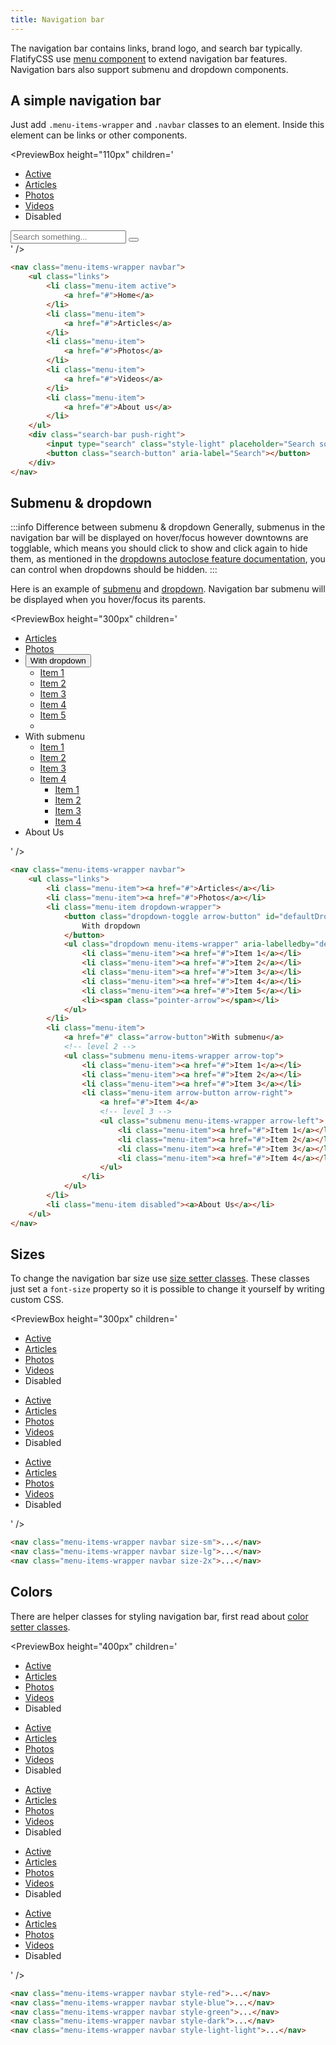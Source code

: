 ```yaml
---
title: Navigation bar
---
```



The navigation bar contains links, brand logo, and search bar typically. FlatifyCSS use [menu component](/docs/components/menu) to extend navigation bar features. Navigation bars also support submenu and dropdown components.

## A simple navigation bar

Just add `.menu-items-wrapper` and `.navbar` classes to an element. Inside this element can be links or other components.

<PreviewBox
	height="110px"
	children='
<!DOCTYPE html>
<html lang="en">
	<head>
		<meta charset="UTF-8" />
		<meta http-equiv="X-UA-Compatible" content="IE=edge" />
		<meta name="viewport" content="width=device-width, initial-scale=1.0" />
		<link rel="stylesheet" href="https://raw.githack.com/amir2mi/FlatifyCSS/master/dist/css/flatify-min.css" />
		<title>Navigation bar</title>
	</head>
	<body>
		<nav class="menu-items-wrapper navbar">
			<ul class="links">
				<li class="menu-item active">
					<a href="#">Active</a>
				</li>
				<li class="menu-item">
					<a href="#">Articles</a>
				</li>
				<li class="menu-item">
					<a href="#">Photos</a>
				</li>
				<li class="menu-item">
					<a href="#">Videos</a>
				</li>
				<li class="menu-item disabled">
					<a>Disabled</a>
				</li>
			</ul>
			<div class="search-bar push-right">
				<input type="search" class="style-light" placeholder="Search something..." />
				<button class="search-button" aria-label="Search"></button>
			</div>
	</body>
</html>
'
/>

```html {1} title="index.html"
<nav class="menu-items-wrapper navbar">
	<ul class="links">
		<li class="menu-item active">
			<a href="#">Home</a>
		</li>
		<li class="menu-item">
			<a href="#">Articles</a>
		</li>
		<li class="menu-item">
			<a href="#">Photos</a>
		</li>
		<li class="menu-item">
			<a href="#">Videos</a>
		</li>
		<li class="menu-item">
			<a href="#">About us</a>
		</li>
	</ul>
	<div class="search-bar push-right">
		<input type="search" class="style-light" placeholder="Search something..." />
		<button class="search-button" aria-label="Search"></button>
	</div>
</nav>
```

## Submenu & dropdown

:::info Difference between submenu & dropdown
Generally, submenus in the navigation bar will be displayed on hover/focus however downtowns are togglable, which means you should click to show and click again to hide them, as mentioned in the [dropdowns autoclose feature documentation](/docs/components/dropdown#autoclose), you can control when dropdowns should be hidden.
:::

Here is an example of [submenu](/docs/components/menu#submenu) and [dropdown](/docs/components/dropdown). Navigation bar submenu will be displayed when you hover/focus its parents.

<PreviewBox
	height="300px"
	children='
<!DOCTYPE html>
<html lang="en">
	<head>
		<meta charset="UTF-8" />
		<meta http-equiv="X-UA-Compatible" content="IE=edge" />
		<meta name="viewport" content="width=device-width, initial-scale=1.0" />
		<link rel="stylesheet" href="https://raw.githack.com/amir2mi/FlatifyCSS/master/dist/css/flatify-min.css" />
		<title>Navigation bar</title>
		<script src="https://unpkg.com/@popperjs/core@2"></script>
		<script src="https://raw.githack.com/amir2mi/flatifycss/master/dist/js/flatify-min.js"></script>
	</head>
	<body>
		<nav class="menu-items-wrapper navbar">
				<ul class="links">
				<li class="menu-item"><a href="#">Articles</a></li>
				<li class="menu-item"><a href="#">Photos</a></li>
				<li class="menu-item dropdown-wrapper">
					<button class="dropdown-toggle arrow-button" id="defaultDropdown" aria-expanded="false">
						With dropdown
					</button>
					<ul class="dropdown menu-items-wrapper" aria-labelledby="defaultDropdown">
						<li class="menu-item"><a href="#">Item 1</a></li>
						<li class="menu-item"><a href="#">Item 2</a></li>
						<li class="menu-item"><a href="#">Item 3</a></li>
						<li class="menu-item"><a href="#">Item 4</a></li>
						<li class="menu-item"><a href="#">Item 5</a></li>
						<li><span class="pointer-arrow"></span></li>
					</ul>
				</li>
				<li class="menu-item">
					<a class="arrow-button">With submenu</a>
					<ul class="submenu menu-items-wrapper arrow-top">
						<li class="menu-item"><a href="#">Item 1</a></li>
						<li class="menu-item"><a href="#">Item 2</a></li>
						<li class="menu-item"><a href="#">Item 3</a></li>
						<li class="menu-item arrow-button arrow-right">
							<a href="#">Item 4</a>
							<ul class="submenu menu-items-wrapper arrow-left">
								<li class="menu-item"><a href="#">Item 1</a></li>
								<li class="menu-item"><a href="#">Item 2</a></li>
								<li class="menu-item"><a href="#">Item 3</a></li>
								<li class="menu-item"><a href="#">Item 4</a></li>
							</ul>
					</li>
    				</ul>
    			</li>
    			<li class="menu-item disabled"><a>About Us</a></li>
    		</ul>
    </body>
</html>
'
/>

```html title="index.html"
<nav class="menu-items-wrapper navbar">
	<ul class="links">
		<li class="menu-item"><a href="#">Articles</a></li>
		<li class="menu-item"><a href="#">Photos</a></li>
		<li class="menu-item dropdown-wrapper">
			<button class="dropdown-toggle arrow-button" id="defaultDropdown" aria-expanded="false">
				With dropdown
			</button>
			<ul class="dropdown menu-items-wrapper" aria-labelledby="defaultDropdown">
				<li class="menu-item"><a href="#">Item 1</a></li>
				<li class="menu-item"><a href="#">Item 2</a></li>
				<li class="menu-item"><a href="#">Item 3</a></li>
				<li class="menu-item"><a href="#">Item 4</a></li>
				<li class="menu-item"><a href="#">Item 5</a></li>
				<li><span class="pointer-arrow"></span></li>
			</ul>
		</li>
		<li class="menu-item">
			<a href="#" class="arrow-button">With submenu</a>
			<!-- level 2 -->
			<ul class="submenu menu-items-wrapper arrow-top">
				<li class="menu-item"><a href="#">Item 1</a></li>
				<li class="menu-item"><a href="#">Item 2</a></li>
				<li class="menu-item"><a href="#">Item 3</a></li>
				<li class="menu-item arrow-button arrow-right">
					<a href="#">Item 4</a>
					<!-- level 3 -->
					<ul class="submenu menu-items-wrapper arrow-left">
						<li class="menu-item"><a href="#">Item 1</a></li>
						<li class="menu-item"><a href="#">Item 2</a></li>
						<li class="menu-item"><a href="#">Item 3</a></li>
						<li class="menu-item"><a href="#">Item 4</a></li>
					</ul>
				</li>
			</ul>
		</li>
		<li class="menu-item disabled"><a>About Us</a></li>
	</ul>
</nav>
```

## Sizes

To change the navigation bar size use [size setter classes](/docs/helpers/size-setters).
These classes just set a `font-size` property so it is possible to change it yourself by writing custom CSS.

<PreviewBox
	height="300px"
	children='
<!DOCTYPE html>
<html lang="en">
	<head>
		<meta charset="UTF-8" />
		<meta http-equiv="X-UA-Compatible" content="IE=edge" />
		<meta name="viewport" content="width=device-width, initial-scale=1.0" />
		<link rel="stylesheet" href="https://raw.githack.com/amir2mi/FlatifyCSS/master/dist/css/flatify-min.css" />
		<title>Navigation bar</title>
		<style>
			.menu-items-wrapper:not(:last-child){
				margin-bottom: 0.64em;
			}
		</style>
	</head>
	<body>
        <nav class="menu-items-wrapper navbar size-sm">
			<ul class="links">
				<li class="menu-item active">
					<a href="#">Active</a>
				</li>
				<li class="menu-item">
					<a href="#">Articles</a>
				</li>
				<li class="menu-item">
					<a href="#">Photos</a>
				</li>
				<li class="menu-item">
					<a href="#">Videos</a>
				</li>
				<li class="menu-item disabled">
					<a>Disabled</a>
				</li>
			</ul>
		</nav>
		<nav class="menu-items-wrapper navbar size-lg">
			<ul class="links">
				<li class="menu-item active">
					<a href="#">Active</a>
				</li>
				<li class="menu-item">
					<a href="#">Articles</a>
				</li>
				<li class="menu-item">
					<a href="#">Photos</a>
				</li>
				<li class="menu-item">
					<a href="#">Videos</a>
				</li>
				<li class="menu-item disabled">
					<a>Disabled</a>
				</li>
			</ul>
		</nav>
		<nav class="menu-items-wrapper navbar size-2x">
			<ul class="links">
				<li class="menu-item active">
					<a href="#">Active</a>
				</li>
				<li class="menu-item">
					<a href="#">Articles</a>
				</li>
				<li class="menu-item">
					<a href="#">Photos</a>
				</li>
				<li class="menu-item">
					<a href="#">Videos</a>
				</li>
				<li class="menu-item disabled">
					<a>Disabled</a>
				</li>
			</ul>
		</nav>
	</body>
</html>
'
/>

```html title="index.html"
<nav class="menu-items-wrapper navbar size-sm">...</nav>
<nav class="menu-items-wrapper navbar size-lg">...</nav>
<nav class="menu-items-wrapper navbar size-2x">...</nav>
```

## Colors

There are helper classes for styling navigation bar, first read about [color setter classes](/docs/helpers/color-setters).

<PreviewBox
	height="400px"
	children='
<!DOCTYPE html>
<html lang="en">
	<head>
		<meta charset="UTF-8" />
		<meta http-equiv="X-UA-Compatible" content="IE=edge" />
		<meta name="viewport" content="width=device-width, initial-scale=1.0" />
		<link rel="stylesheet" href="https://raw.githack.com/amir2mi/FlatifyCSS/master/dist/css/flatify-min.css" />
		<title>Navigation bar</title>
		<style>
			.menu-items-wrapper:not(:last-child){
				margin-bottom: 0.64em;
			}
		</style>
	</head>
	<body>
        <nav class="menu-items-wrapper navbar style-red">
			<ul class="links">
				<li class="menu-item active">
					<a href="#">Active</a>
				</li>
				<li class="menu-item">
					<a href="#">Articles</a>
				</li>
				<li class="menu-item">
					<a href="#">Photos</a>
				</li>
				<li class="menu-item">
					<a href="#">Videos</a>
				</li>
				<li class="menu-item disabled">
					<a>Disabled</a>
				</li>
			</ul>
		</nav>
		<nav class="menu-items-wrapper navbar style-blue">
			<ul class="links">
				<li class="menu-item active">
					<a href="#">Active</a>
				</li>
				<li class="menu-item">
					<a href="#">Articles</a>
				</li>
				<li class="menu-item">
					<a href="#">Photos</a>
				</li>
				<li class="menu-item">
					<a href="#">Videos</a>
				</li>
				<li class="menu-item disabled">
					<a>Disabled</a>
				</li>
			</ul>
		</nav>
		<nav class="menu-items-wrapper navbar style-green">
			<ul class="links">
				<li class="menu-item active">
					<a href="#">Active</a>
				</li>
				<li class="menu-item">
					<a href="#">Articles</a>
				</li>
				<li class="menu-item">
					<a href="#">Photos</a>
				</li>
				<li class="menu-item">
					<a href="#">Videos</a>
				</li>
				<li class="menu-item disabled">
					<a>Disabled</a>
				</li>
			</ul>
		</nav>
		<nav class="menu-items-wrapper navbar style-dark">
			<ul class="links">
				<li class="menu-item active">
					<a href="#">Active</a>
				</li>
				<li class="menu-item">
					<a href="#">Articles</a>
				</li>
				<li class="menu-item">
					<a href="#">Photos</a>
				</li>
				<li class="menu-item">
					<a href="#">Videos</a>
				</li>
				<li class="menu-item disabled">
					<a>Disabled</a>
				</li>
			</ul>
		</nav>
		<nav class="menu-items-wrapper navbar style-light-light">
			<ul class="links">
				<li class="menu-item active">
					<a href="#">Active</a>
				</li>
				<li class="menu-item">
					<a href="#">Articles</a>
				</li>
				<li class="menu-item">
					<a href="#">Photos</a>
				</li>
				<li class="menu-item">
					<a href="#">Videos</a>
				</li>
				<li class="menu-item disabled">
					<a>Disabled</a>
				</li>
			</ul>
		</nav>
	</body>
</html>
'
/>

```html title="index.html"
<nav class="menu-items-wrapper navbar style-red">...</nav>
<nav class="menu-items-wrapper navbar style-blue">...</nav>
<nav class="menu-items-wrapper navbar style-green">...</nav>
<nav class="menu-items-wrapper navbar style-dark">...</nav>
<nav class="menu-items-wrapper navbar style-light-light">...</nav>
```
